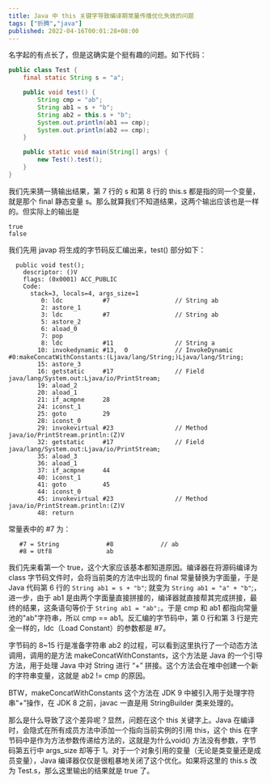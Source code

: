 ```yaml
---
title: Java 中 this 关键字导致编译期常量传播优化失效的问题
tags: ["折腾","java"]
published: 2022-04-16T00:01:28+08:00
---
```

名字起的有点长了，但是这确实是个挺有趣的问题。如下代码：

```java
public class Test {
    final static String s = "a";

    public void test() {
        String cmp = "ab";
        String ab1 = s + "b";
        String ab2 = this.s + "b";
        System.out.println(ab1 == cmp);
        System.out.println(ab2 == cmp);
    }

    public static void main(String[] args) {
        new Test().test();
    }
}
```

我们先来猜一猜输出结果，第 7 行的 s 和第 8 行的 this.s 都是指的同一个变量，就是那个 final 静态变量 s。那么就算我们不知道结果，这两个输出应该也是一样的。但实际上的输出是

```shell
true
false
```

我们先用 javap 将生成的字节码反汇编出来，test() 部分如下：

```shell
  public void test();
    descriptor: ()V
    flags: (0x0001) ACC_PUBLIC
    Code:
      stack=3, locals=4, args_size=1
         0: ldc           #7                  // String ab
         2: astore_1
         3: ldc           #7                  // String ab
         5: astore_2
         6: aload_0
         7: pop
         8: ldc           #11                 // String a
        10: invokedynamic #13,  0             // InvokeDynamic #0:makeConcatWithConstants:(Ljava/lang/String;)Ljava/lang/String;
        15: astore_3
        16: getstatic     #17                 // Field java/lang/System.out:Ljava/io/PrintStream;
        19: aload_2
        20: aload_1
        21: if_acmpne     28
        24: iconst_1
        25: goto          29
        28: iconst_0
        29: invokevirtual #23                 // Method java/io/PrintStream.println:(Z)V
        32: getstatic     #17                 // Field java/lang/System.out:Ljava/io/PrintStream;
        35: aload_3
        36: aload_1
        37: if_acmpne     44
        40: iconst_1
        41: goto          45
        44: iconst_0
        45: invokevirtual #23                 // Method java/io/PrintStream.println:(Z)V
        48: return
```

常量表中的 #7 为：

```shell
   #7 = String             #8             // ab
   #8 = Utf8               ab
```

我们先来看第一个 true，这个大家应该基本都知道原因。编译器在将源码编译为 class 字节码文件时，会将当前类的方法中出现的 final 常量替换为字面量，于是 Java 代码第 6 行的 `String ab1 = s + "b"`; 就变为 `String ab1 = "a" + "b"`;，进一步，由于 ab1 是由两个字面量直接拼接的，编译器就直接帮其完成拼接，最终的结果，这条语句等价于 `String ab1 = "ab";`。于是 cmp 和 ab1 都指向常量池的"ab"字符串，所以 cmp == ab1。反汇编的字节码中，第 0 行和第 3 行是完全一样的，ldc（Load Constant）的参数都是 #7。

字节码的 8~15 行是准备字符串 ab2 的过程，可以看到这里执行了一个动态方法调用，调用的是方法 makeConcatWithConstants，这个方法是 Java 的一个引导方法，用于处理 Java 中对 String 进行 “+” 拼接。这个方法会在堆中创建一个新的字符串变量，这就是 ab2 != cmp 的原因。

BTW，makeConcatWithConstants 这个方法在 JDK 9 中被引入用于处理字符串“+”操作，在 JDK 8 之前，javac 一直是用 StringBuilder 类来处理的。

那么是什么导致了这个差异呢？显然，问题在这个 this 关键字上。Java 在编译时，会隐式在所有成员方法中添加一个指向当前实例的引用 this，这个 this 在字节码中是作为方法参数传递给方法的，这就是为什么void() 方法没有参数，字节码第五行中 args\_size 却等于 1。对于一个对象引用的变量（无论是类变量还是成员变量），Java 编译器仅仅是很粗暴地关闭了这个优化。如果将这里的 this.s 改为 Test.s，那么这里输出的结果就是 true 了。